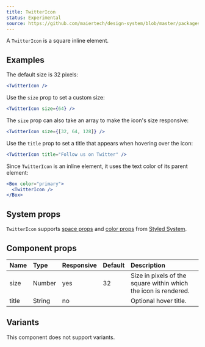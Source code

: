 ```yaml
---
title: TwitterIcon
status: Experimental
source: https://github.com/maiertech/design-system/blob/master/packages/components/src/twitter-icon.js
---
```


A `TwitterIcon` is a square inline element.

## Examples

The default size is 32 pixels:

```jsx live
<TwitterIcon />
```

Use the `size` prop to set a custom size:

```jsx live
<TwitterIcon size={64} />
```

The `size` prop can also take an array to make the icon's size responsive:

```jsx live
<TwitterIcon size={[32, 64, 128]} />
```

Use the `title` prop to set a title that appears when hovering over the icon:

```jsx live
<TwitterIcon title="Follow us on Twitter" />
```

Since `TwitterIcon` is an inline element, it uses the text color of its parent
element:

```jsx live
<Box color="primary">
  <TwitterIcon />
</Box>
```

## System props

`TwitterIcon` supports [space props](https://styled-system.com/api#space) and
[color props](https://styled-system.com/api#color) from
[Styled System](https://styled-system.com/).

## Component props

| Name  | Type   | Responsive | Default | Description                                                     |
| :---- | :----- | :--------- | :------ | :-------------------------------------------------------------- |
| size  | Number | yes        | 32      | Size in pixels of the square within which the icon is rendered. |
| title | String | no         |         | Optional hover title.                                           |

## Variants

This component does not support variants.
